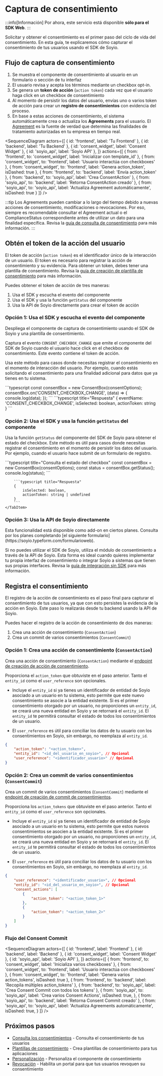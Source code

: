 
# Captura de consentimiento

:::info[Información]
Por ahora, este servicio está disponible **sólo para el SDK Web**.
:::

Solicitar y obtener el consentimiento es el primer paso del ciclo de vida del consentimiento. En esta guía, te explicaremos cómo capturar el consentimiento de tus usuarios usando el SDK de Soyio.

## Flujo de captura de consentimiento

1. Se muestra el componente de consentimiento al usuario en un formulario o sección de tu interfaz
2. El usuario revisa y acepta los términos mediante un checkbox opt-in.
3. Se genera un **token de acción** (`action token`) cada vez que el usuario haga click en un checkbox de consentimiento
4. Al momento de persistir los datos del usuario, envías uno o varios token de acción para crear un **registro de consentimientos** con evidencia del proceso.
5. En base a estas acciones de consentimiento, el sistema automáticamente crea o actualiza los **Agreements** para el usuario. El [Agreement](../main/agreement.mdx) es la fuente de verdad que determina las finalidades de tratamiento autorizadas en tu empresa en tiempo real.

<SequenceDiagram
  actors={[
    { id: 'frontend', label: 'Tu Frontend' },
    { id: 'backend', label: 'Tu Backend' },
    { id: 'consent_widget', label: 'Consent Widget' },
    { id: 'soyio_api', label: 'Soyio API' },
  ]}
  actions={[
    {
      from: 'frontend',
      to: 'consent_widget',
      label: 'Inicializar con template_id'
    },
    {
      from: 'consent_widget',
      to: 'frontend',
      label: 'Usuario interactúa con checkboxes'
    },
    {
      from: 'consent_widget',
      to: 'frontend',
      label: 'Genera action_token',
      isDashed: true
    },
    {
      from: 'frontend',
      to: 'backend',
      label: 'Envía action_token'
    },
    {
      from: 'backend',
      to: 'soyio_api',
      label: 'Crea ConsentAction'
    },
    {
      from: 'soyio_api',
      to: 'backend',
      label: 'Retorna ConsentAction creado'
    },
    {
      from: 'soyio_api',
      to: 'soyio_api',
      label: 'Actualiza Agreement automáticamente',
      isDashed: true
    }
  ]}
/>

:::tip
Los Agreements pueden cambiar a lo largo del tiempo debido a nuevas acciones de consentimiento, modificaciones o revocaciones. Por eso, siempre es recomendable consultar el Agreement actual o el ComplianceStatus correspondiente antes de utilizar un dato para una finalidad específica. Revisa la [guía de consulta de consentimiento](./consent-query.mdx) para más información.
:::

## Obtén el token de la acción del usuario

El token de acción (`action token`) es el identificador único de la interacción de un usuario. El token es necesario para registrar la acción de consentimiento y su evidencia. Para obtener un token, debes tener una plantilla de consentimiento. Revisa la [guía de creación de plantilla de consentimiento](./consent-templates.mdx) para más información.

Puedes obtener el token de acción de tres maneras:

1. Usa el SDK y escucha el evento del componente
2. Usa el SDK y usa la función `getStatus` del componente
3. Usa la API de Soyio directamente para crear el token de acción

### Opción 1: Usa el SDK y escucha el evento del componente

Despliega el componente de captura de consentimiento usando el SDK de Soyio y una plantilla de consentimiento.

Captura el evento `CONSENT_CHECKBOX_CHANGE` que emite el componente del SDK de Soyio cuando el usuario hace click en el checkbox de consentimiento. Este evento contiene el token de acción.

Usa este método para casos donde necesitas registrar el consentimiento en el momento de interacción del usuario. Por ejemplo, cuando estás solicitando el consentimiento para una finalidad adicional para datos que ya tienes en tu sistema.

<Tabs>
    <TabItem value="web" label="SDK Web" default>
        ```typescript
        const consentBox = new ConsentBox(consentOptions);
        consentBox.on('CONSENT_CHECKBOX_CHANGE', (data) => {
            console.log(data);
        });
        ```
        ```typescript title="Respuesta"
        {
            eventName: 'CONSENT_CHECKBOX_CHANGE',
            isSelected: boolean,
            actionToken: string
        }
        ```
    </TabItem>
</Tabs>

### Opción 2: Usa el SDK y usa la función `getStatus` del componente

Usa la función `getStatus` del componente del SDK de Soyio para obtener el estado del checkbox. Este método es útil para casos donde necesitas registrar el consentimiento en el momento de persistir los datos del usuario. Por ejemplo, cuando el usuario hace submit de un formulario de registro.

<Tabs>
    <TabItem value="web" label="SDK Web" default>
        ```typescript title="Consulta el estado del checkbox"
        const consentBox = new ConsentBox(consentOptions);
        const status = consentBox.getStatus();
        console.log(status);
        ```

        ```typescript title="Respuesta"
        {
            isSelected: boolean,
            actionToken: string | undefined
        }
        ```
    </TabItem>
</Tabs>

### Opción 3: Usa la API de Soyio directamente

<Admonition type="success" icon="⭐" title="Disponible como add-on">
Esta funcionalidad está disponible como add-on en ciertos planes. Consulta por los planes completando [el siguiente formulario](https://soyio.typeform.com/formularioweb).
</Admonition>

Si no puedes utilizar el SDK de Soyio, utiliza el módulo de consentimiento a través de la API de Soyio. Esta forma es ideal cuando quieres implementar tu propia interfaz de consentimiento o integrar Soyio a sistemas que tienen sus propias interfaces. Revisa la [guía de integración sin SDK](./consent-api.mdx) para más información.

## Registra el consentimiento

El registro de la acción de consentimiento es el paso final para capturar el consentimiento de tus usuarios, ya que con esto persistes la evidencia de la acción en Soyio. Este paso lo realizarás desde tu backend usando la API de Soyio.

Puedes hacer el registro de la acción de consentimiento de dos maneras:

1. Crea una acción de consentimiento (`ConsentAction`)
2. Crea un commit de varios consentimientos (`ConsentCommit`)

### Opción 1: Crea una acción de consentimiento (`ConsentAction`)

Crea una acción de consentimiento (`ConsentAction`) mediante el [endpoint de creación de acción de consentimiento](../../api/resources/create-consent-action.api.mdx).

Proporciona el `action_token` que obtuviste en el paso anterior. Tanto el `entity_id` como el `user_reference` son opcionales.

- Incluye el `entity_id` si ya tienes un identificador de entidad de Soyio asociado a un usuario en tu sistema, esto permite que este nuevo consentimiento se asocie a la entidad existente. Si es el primer consentimiento otorgado por un usuario, no proporciones un `entity_id`, se creará una nueva entidad en Soyio y se retornará el `entity_id`. El `entity_id` te permitirá consultar el estado de todos los consentimientos de un usuario.

- El `user_reference` es útil para conciliar los datos de tu usuario con los consentimientos en Soyio, sin embargo, no reemplaza al `entity_id`.

```json title="POST /api/v1/consent_actions"
{
    "action_token": "<action_token>",
    "entity_id": "<id_del_usuario_en_soyio>", // Opcional
    "user_reference": "<identificador_usuario>" // Opcional
}
```

### Opción 2: Crea un commit de varios consentimientos (`ConsentCommit`)

Crea un commit de varios consentimientos (`ConsentCommit`) mediante el [endpoint de creación de commit de consentimientos](../../api/resources/create-consent-commit.api.mdx).

Proporciona los `action_tokens` que obtuviste en el paso anterior. Tanto el `entity_id` como el `user_reference` son opcionales.

- Incluye el `entity_id` si ya tienes un identificador de entidad de Soyio asociado a un usuario en tu sistema, esto permite que estos nuevos consentimientos se asocien a la entidad existente. Si es el primer consentimiento otorgado por un usuario, no proporciones un `entity_id`, se creará una nueva entidad en Soyio y se retornará el `entity_id`. El `entity_id` te permitirá consultar el estado de todos los consentimientos de un usuario.

- El `user_reference` es útil para conciliar los datos de tu usuario con los consentimientos en Soyio, sin embargo, no reemplaza al `entity_id`.

```json title="POST /api/v1/consent_commits"
{
    "user_reference": "<identificador_usuario>", // Opcional
    "entity_id": "<id_del_usuario_en_soyio>", // Opcional
    "consent_actions": [
        {
            "action_token": "<action_token_1>"
        },
        {
            "action_token": "<action_token_2>"
        }
    ]
}
```
### Flujo del Consent Commit

<SequenceDiagram
  actors={[
    { id: 'frontend', label: 'Frontend' },
    { id: 'backend', label: 'Backend' },
    { id: 'consent_widget', label: 'Consent Widget' },
    { id: 'soyio_api', label: 'Soyio API' },
  ]}
  actions={[
    {
      from: 'frontend',
      to: 'consent_widget',
      label: 'Inicializa varios checkboxes'
    },
    {
      from: 'consent_widget',
      to: 'frontend',
      label: 'Usuario interactúa con checkboxes'
    },
    {
      from: 'consent_widget',
      to: 'frontend',
      label: 'Genera varios action_tokens',
      isDashed: true
    },
    {
      from: 'frontend',
      to: 'backend',
      label: 'Recopila múltiples action_tokens'
    },
    {
      from: 'backend',
      to: 'soyio_api',
      label: 'Crea Consent Commit con todos los tokens'
    },
    {
      from: 'soyio_api',
      to: 'soyio_api',
      label: 'Crea varios Consent Actions',
      isDashed: true,
    },
    {
      from: 'soyio_api',
      to: 'backend',
      label: 'Retorna Consent Commit creado'
    },
    {
      from: 'soyio_api',
      to: 'soyio_api',
      label: 'Actualiza Agreements automáticamente',
      isDashed: true,
    }
  ]}
/>


## Próximos pasos

- [Consulta los consentimientos](./consent-query.mdx) - Consulta el consentimiento de tus usuarios
- [Plantillas de consentimiento](./consent-templates.mdx) - Crea plantillas de consentimiento para tus aplicaciones
- [Personalización](./customization.mdx) - Personaliza el componente de consentimiento
- [Revocación](./consent-revocation.mdx) - Habilita un portal para que tus usuarios revoquen su consentimiento